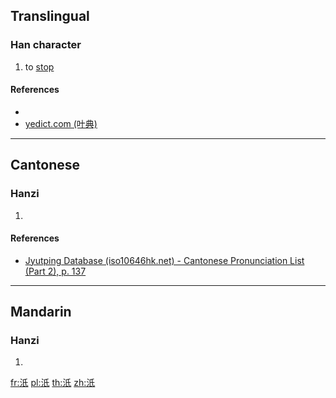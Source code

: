 ==Translingual==

===Han character===
{{Han char|rn=85|rad=水|as=04|sn=7|four=32140|canj=EHVP|ids=⿰氵氏}}

# to [[stop]]

====References====
* {{Han ref|kx=0607.070|dkj=17150|dj=1000.090|hdz=31569.050|uh=6C66|ud=27750|bh=CB59|bd=52057}}
* [http://yedict.com/htm/6C/6C66.htm yedict.com (叶典)]

----

==Cantonese==

===Hanzi===
{{yue-hanzi|jyut=[[zi2]]|y=ji2}}

# {{defn|lang=yue|sort=水04}}

====References====
*[http://www.iso10646hk.net/jp/document/download.jsp Jyutping Database (iso10646hk.net) - Cantonese Pronunciation List (Part 2), p. 137]

----

==Mandarin==

===Hanzi===
{{cmn-hanzi|pin=[[zhǐ]] ([[zhi3]])|wg=chih<sup>3</sup>}}

# {{defn|lang=cmn|sort=水04}}

[[fr:汦]]
[[pl:汦]]
[[th:汦]]
[[zh:汦]]